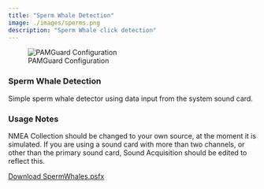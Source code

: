 ```yaml
---
title: "Sperm Whale Detection"
image: ./images/sperms.png
description: "Sperm Whale click detection"
---
```


![PAMGuard Configuration](./images/sperms.png)

### Sperm Whale Detection

Simple sperm whale detector using data input from the system sound card.

### Usage Notes

NMEA Collection should be changed to your own source, at the moment it is simulated. If you are using a sound card with more than two channels, or other than the primary sound card, Sound Acquisition should be edited to reflect this.

[Download SpermWhales.psfx](https://github.com/PAMGuard/configurations/releases/download/V1.0/SpermWhales.psfx)
